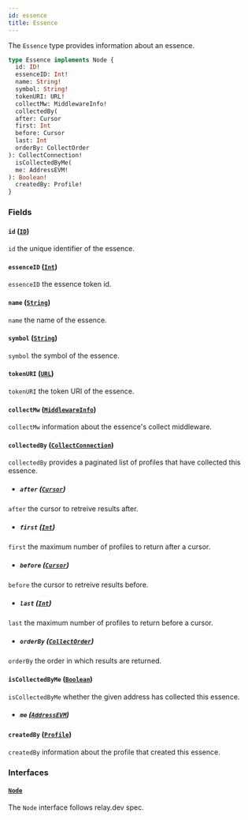 ```yaml
---
id: essence
title: Essence
---
```



The `Essence` type provides information about an essence.

```graphql
type Essence implements Node {
  id: ID!
  essenceID: Int!
  name: String!
  symbol: String!
  tokenURI: URL!
  collectMw: MiddlewareInfo!
  collectedBy(
  after: Cursor
  first: Int
  before: Cursor
  last: Int
  orderBy: CollectOrder
): CollectConnection!
  isCollectedByMe(
  me: AddressEVM!
): Boolean!
  createdBy: Profile!
}
```


### Fields

#### `id` ([`ID`](/cyberconnect/reference/scalars/id))

`id` the unique identifier of the essence.


#### `essenceID` ([`Int`](/cyberconnect/reference/scalars/int))

`essenceID` the essence token id.


#### `name` ([`String`](/cyberconnect/reference/scalars/string))

`name` the name of the essence.


#### `symbol` ([`String`](/cyberconnect/reference/scalars/string))

`symbol` the symbol of the essence.


#### `tokenURI` ([`URL`](/cyberconnect/reference/scalars/url))

`tokenURI` the token URI of the essence.


#### `collectMw` ([`MiddlewareInfo`](/cyberconnect/reference/objects/middleware-info))

`collectMw` information about the essence's collect middleware.


#### `collectedBy` ([`CollectConnection`](/cyberconnect/reference/objects/collect-connection))

`collectedBy` provides a paginated list of profiles that have collected this essence.
- ##### `after` ([`Cursor`](/cyberconnect/reference/scalars/cursor))

`after` the cursor to retreive results after.


- ##### `first` ([`Int`](/cyberconnect/reference/scalars/int))

`first` the maximum number of profiles to return after a cursor.


- ##### `before` ([`Cursor`](/cyberconnect/reference/scalars/cursor))

`before` the cursor to retreive results before.


- ##### `last` ([`Int`](/cyberconnect/reference/scalars/int))

`last` the maximum number of profiles to return before a cursor.


- ##### `orderBy` ([`CollectOrder`](/cyberconnect/reference/inputs/collect-order))

`orderBy` the order in which results are returned.


#### `isCollectedByMe` ([`Boolean`](/cyberconnect/reference/scalars/boolean))

`isCollectedByMe` whether the given address has collected this essence.
- ##### `me` ([`AddressEVM`](/cyberconnect/reference/scalars/address-evm))




#### `createdBy` ([`Profile`](/cyberconnect/reference/objects/profile))

`createdBy` information about the profile that created this essence.


### Interfaces

#### [`Node`](/cyberconnect/reference/interfaces/node) 

The `Node` interface follows relay.dev spec.




